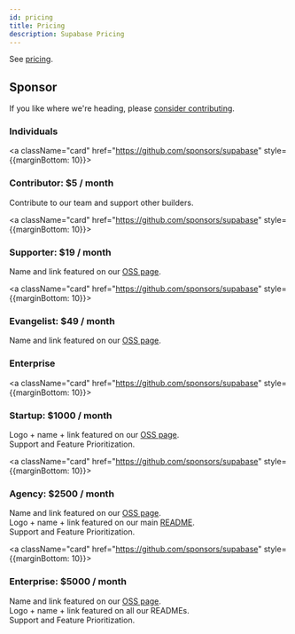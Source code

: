```yaml
---
id: pricing
title: Pricing
description: Supabase Pricing
---
```


See [pricing](https://supabase.io/pricing).

## Sponsor

If you like where we're heading, please [consider contributing](https://github.com/sponsors/supabase).


### Individuals

<a className="card" href="https://github.com/sponsors/supabase" style={{marginBottom: 10}}>
    <div className="card__body">
        <h3>Contributor: $5 / month</h3>
        <p>Contribute to our team and support other builders. </p>
    </div>
</a>
<a className="card" href="https://github.com/sponsors/supabase" style={{marginBottom: 10}}>
    <div className="card__body">
        <h3>Supporter: $19 / month</h3>
        <p>Name and link featured on our <a href="https://supabase.io/oss/">OSS page</a>.</p>
    </div>
</a>
<a className="card" href="https://github.com/sponsors/supabase" style={{marginBottom: 10}}>
    <div className="card__body">
        <h3>Evangelist: $49 / month</h3>
        <p>Name and link featured on our <a href="https://supabase.io/oss/">OSS page</a>. </p>
    </div>
</a>


### Enterprise

<a className="card" href="https://github.com/sponsors/supabase" style={{marginBottom: 10}}>
    <div className="card__body">
        <h3>Startup: $1000 / month</h3>
        <p>Logo + name + link featured on our <a href="https://supabase.io/oss/">OSS page</a>. <br />Support and Feature Prioritization.</p>
    </div>
</a>
<a className="card" href="https://github.com/sponsors/supabase" style={{marginBottom: 10}}>
    <div className="card__body">
        <h3>Agency: $2500 / month</h3>
        <p>Name and link featured on our <a href="https://supabase.io/oss/">OSS page</a>. <br />Logo + name + link featured on our main <a href="https://github.com/supabase/supabase">README</a>. <br />Support and Feature Prioritization.</p>
    </div>
</a>
<a className="card" href="https://github.com/sponsors/supabase" style={{marginBottom: 10}}>
    <div className="card__body">
        <h3>Enterprise: $5000 / month</h3>
        <p>Name and link featured on our <a href="https://supabase.io/oss/">OSS page</a>. <br />Logo + name + link featured on all our READMEs. <br />Support and Feature Prioritization.</p>
    </div>
</a>


